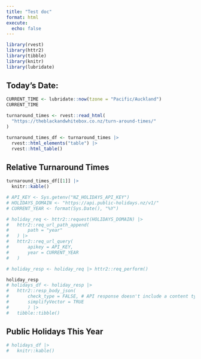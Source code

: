 ```yaml
---
title: "Test doc"
format: html
execute:
  echo: false
---
```


```r
library(rvest)
library(httr2)
library(tibble)
library(knitr)
library(lubridate)
```


## Today's Date:
```r
CURRENT_TIME <- lubridate::now(tzone = "Pacific/Auckland")
CURRENT_TIME
```


```r
turnaround_times <- rvest::read_html(
  "https://theblackandwhitebox.co.nz/turn-around-times/"
)

turnaround_times_df <- turnaround_times |>
  rvest::html_elements("table") |>
  rvest::html_table()
```

## Relative Turnaround Times

```r
turnaround_times_df[[1]] |>
  knitr::kable()
```



```r
# API_KEY <- Sys.getenv("NZ_HOLIDAYS_API_KEY")
# HOLIDAYS_DOMAIN <- "https://api.public-holidays.nz/v1/"
# CURRENT_YEAR <- format(Sys.Date(), "%Y")

# holiday_req <- httr2::request(HOLIDAYS_DOMAIN) |>
#   httr2::req_url_path_append(
# 		path = "year"
# 	) |> 
# 	httr2::req_url_query(
# 		apikey = API_KEY,
# 		year = CURRENT_YEAR
# 	)

# holiday_resp <- holiday_req |> httr2::req_perform()

holiday_resp
# holidays_df <- holiday_resp |> 
# 	httr2::resp_body_json(
# 		check_type = FALSE, # API response doesn't include a content type for some reason. Function fails because of this, so need to force it not to check for the content type.
# 		simplifyVector = TRUE
# 		) |> 
# 	tibble::tibble()
```

## Public Holidays This Year
```r
# holidays_df |> 
# 	knitr::kable()
```